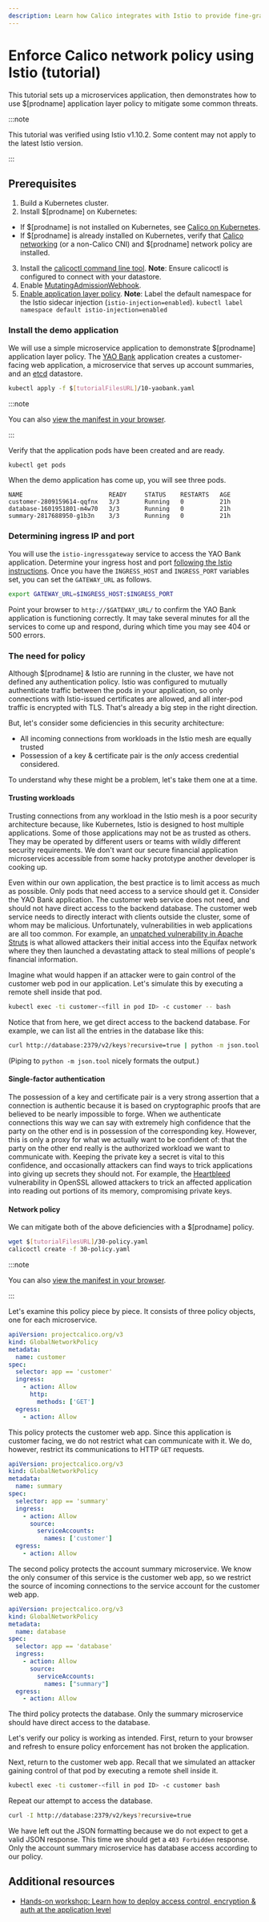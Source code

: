 ```yaml
---
description: Learn how Calico integrates with Istio to provide fine-grained access control using Calico network policies enforced within the service mesh and network layer.
---
```


# Enforce Calico network policy using Istio (tutorial)

This tutorial sets up a microservices application, then demonstrates how to use $[prodname] application layer policy to mitigate some common threats.

:::note

This tutorial was verified using Istio v1.10.2. Some content may not apply to the latest Istio version.

:::

## Prerequisites

1. Build a Kubernetes cluster.
2. Install $[prodname] on Kubernetes:

- If $[prodname] is not installed on Kubernetes, see [Calico on Kubernetes](../../getting-started/kubernetes/quickstart.mdx).
- If $[prodname] is already installed on Kubernetes, verify that [Calico networking](../../networking/index.mdx) (or a non-Calico CNI) and $[prodname] network policy are installed.

3. Install the [calicoctl command line tool](../../operations/calicoctl/install.mdx).
   **Note**: Ensure calicoctl is configured to connect with your datastore.
4. Enable [MutatingAdmissionWebhook](https://kubernetes.io/docs/reference/access-authn-authz/admission-controllers/#mutatingadmissionwebhook).
5. [Enable application layer policy](app-layer-policy.mdx).
   **Note**: Label the default namespace for the Istio sidecar injection (`istio-injection=enabled`).
   `kubectl label namespace default istio-injection=enabled`

### Install the demo application

We will use a simple microservice application to demonstrate $[prodname]
application layer policy. The [YAO Bank](https://github.com/projectcalico/yaobank) application creates a
customer-facing web application, a microservice that serves up account
summaries, and an [etcd](https://github.com/coreos/etcd) datastore.

```bash
kubectl apply -f $[tutorialFilesURL]/10-yaobank.yaml
```

:::note

You can also
[view the manifest in your browser](/files/10-yaobank.yaml).

:::

Verify that the application pods have been created and are ready.

```bash
kubectl get pods
```

When the demo application has come up, you will see three pods.

```
NAME                        READY     STATUS    RESTARTS   AGE
customer-2809159614-qqfnx   3/3       Running   0          21h
database-1601951801-m4w70   3/3       Running   0          21h
summary-2817688950-g1b3n    3/3       Running   0          21h
```

### Determining ingress IP and port

You will use the `istio-ingressgateway` service to access the YAO Bank
application. Determine your ingress host and port [following the Istio instructions](http://istio.io/latest/). Once you have the `INGRESS_HOST` and `INGRESS_PORT` variables set, you can
set the `GATEWAY_URL` as follows.

```bash
export GATEWAY_URL=$INGRESS_HOST:$INGRESS_PORT
```

Point your browser to `http://$GATEWAY_URL/` to confirm the YAO Bank application is functioning
correctly. It may take several minutes for all the services to come up and respond, during which
time you may see 404 or 500 errors.

### The need for policy

Although $[prodname] & Istio are running in the cluster, we have not defined any authentication
policy. Istio was configured to mutually authenticate traffic between the pods in your application,
so only connections with Istio-issued certificates are allowed, and all inter-pod traffic is encrypted with TLS. That's already a big step in the right direction.

But, let's consider some deficiencies in this security architecture:

- All incoming connections from workloads in the Istio mesh are equally trusted
- Possession of a key & certificate pair is the _only_ access credential considered.

To understand why these might be a problem, let's take them one at a time.

#### Trusting workloads

Trusting connections from any workload in the Istio mesh is a poor security architecture because,
like Kubernetes, Istio is designed to host multiple applications. Some of those applications may
not be as trusted as others. They may be operated by different users or teams with wildly different
security requirements. We don't want our secure financial application microservices accessible from
some hacky prototype another developer is cooking up.

Even within our own application, the best practice is to limit access as much
as possible. Only pods that need access to a service should get it. Consider
the YAO Bank application. The customer web service does not need, and should
not have direct access to the backend database. The customer web service needs
to directly interact with clients outside the cluster, some of whom may be
malicious. Unfortunately, vulnerabilities in web applications are all too
common. For example, an [unpatched vulnerability in Apache Struts](https://nvd.nist.gov/vuln/detail/CVE-2017-5638)
 is what allowed
attackers their initial access into the Equifax network where they then
launched a devastating attack to steal millions of people's financial
information.

Imagine what would happen if an attacker were to gain control of the customer web pod in our
application. Let's simulate this by executing a remote shell inside that pod.

```bash
kubectl exec -ti customer-<fill in pod ID> -c customer -- bash
```

Notice that from here, we get direct access to the backend database. For example, we can list all the entries in the database like this:

```bash
curl http://database:2379/v2/keys?recursive=true | python -m json.tool
```

(Piping to `python -m json.tool` nicely formats the output.)

#### Single-factor authentication

The possession of a key and certificate pair is a very strong assertion that a
connection is authentic because it is based on cryptographic proofs that are
believed to be nearly impossible to forge. When we authenticate connections
this way we can say with extremely high confidence that the party on the other
end is in possession of the corresponding key. However, this is only a proxy
for what we actually want to be confident of: that the party on the other end
really is the authorized workload we want to communicate with. Keeping the
private key a secret is vital to this confidence, and occasionally attackers
can find ways to trick applications into giving up secrets they should not.
For example, the [Heartbleed](https://owasp.org/www-community/vulnerabilities/Heartbleed_Bug) vulnerability in OpenSSL allowed attackers to
trick an affected application into reading out portions of its memory,
compromising private keys.

#### Network policy

We can mitigate both of the above deficiencies with a $[prodname] policy.

```bash
wget $[tutorialFilesURL]/30-policy.yaml
calicoctl create -f 30-policy.yaml
```

:::note

You can also
[view the manifest in your browser](/files/30-policy.yaml).

:::

Let's examine this policy piece by piece. It consists of three policy objects, one for each
microservice.

```yaml
apiVersion: projectcalico.org/v3
kind: GlobalNetworkPolicy
metadata:
  name: customer
spec:
  selector: app == 'customer'
  ingress:
    - action: Allow
      http:
        methods: ['GET']
  egress:
    - action: Allow
```

This policy protects the customer web app. Since this application is customer facing, we do not
restrict what can communicate with it. We do, however, restrict its communications to HTTP `GET`
requests.

```yaml
apiVersion: projectcalico.org/v3
kind: GlobalNetworkPolicy
metadata:
  name: summary
spec:
  selector: app == 'summary'
  ingress:
    - action: Allow
      source:
        serviceAccounts:
          names: ['customer']
  egress:
    - action: Allow
```

The second policy protects the account summary microservice. We know the only consumer of this
service is the customer web app, so we restrict the source of incoming connections to the service
account for the customer web app.

```yaml
apiVersion: projectcalico.org/v3
kind: GlobalNetworkPolicy
metadata:
  name: database
spec:
  selector: app == 'database'
  ingress:
    - action: Allow
      source:
        serviceAccounts:
          names: ["summary"]
  egress:
    - action: Allow
```

The third policy protects the database. Only the summary microservice should have direct access to
the database.

Let's verify our policy is working as intended. First, return to your browser and refresh to
ensure policy enforcement has not broken the application.

Next, return to the customer web app. Recall that we simulated an attacker gaining control of that
pod by executing a remote shell inside it.

```bash
kubectl exec -ti customer-<fill in pod ID> -c customer bash
```

Repeat our attempt to access the database.

```bash
curl -I http://database:2379/v2/keys?recursive=true
```

We have left out the JSON formatting because we do not expect to get a valid JSON response. This
time we should get a `403 Forbidden` response. Only the account summary microservice has database
access according to our policy.

## Additional resources
- [Hands-on workshop: Learn how to deploy access control, encryption & auth at the application level](https://www.tigera.io/tutorials/?_sf_s=Deploy%20Service%20Mesh)
